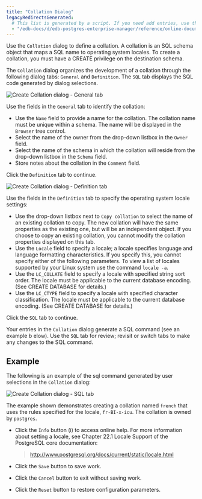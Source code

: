 ```yaml
---
title: "Collation Dialog"
legacyRedirectsGenerated:
  # This list is generated by a script. If you need add entries, use the `legacyRedirects` key.
  - "/edb-docs/d/edb-postgres-enterprise-manager/reference/online-documentation/8.0/collation_dialog.html"
---
```


<div id="collation_dialog" class="registered_link"></div>

Use the `Collation` dialog to define a collation. A collation is an SQL schema object that maps a SQL name to operating system locales. To create a collation, you must have a CREATE privilege on the destination schema.

The `Collation` dialog organizes the development of a collation through the following dialog tabs: `General` and `Definition`. The `SQL` tab displays the SQL code generated by dialog selections.

![Create Collation dialog - General tab](../../images/collation_general.png)

Use the fields in the `General` tab to identify the collation:

-   Use the `Name` field to provide a name for the collation. The collation name must be unique within a schema. The name will be displayed in the `Browser` tree control.
-   Select the name of the owner from the drop-down listbox in the `Owner` field.
-   Select the name of the schema in which the collation will reside from the drop-down listbox in the `Schema` field.
-   Store notes about the collation in the `Comment` field.

Click the `Definition` tab to continue.

![Create Collation dialog - Definition tab](../../images/collation_definition.png)

Use the fields in the `Definition` tab to specify the operating system locale settings:

-   Use the drop-down listbox next to `Copy collation` to select the name of an existing collation to copy. The new collation will have the same properties as the existing one, but will be an independent object. If you choose to copy an existing collation, you cannot modify the collation properties displayed on this tab.
-   Use the `Locale` field to specify a locale; a locale specifies language and language formatting characteristics. If you specify this, you cannot specify either of the following parameters. To view a list of locales supported by your Linux system use the command `locale -a`.
-   Use the `LC_COLLATE` field to specify a locale with specified string sort order. The locale must be applicable to the current database encoding. (See CREATE DATABASE for details.)
-   Use the `LC_CTYPE` field to specify a locale with specified character classification. The locale must be applicable to the current database encoding. (See CREATE DATABASE for details.)

Click the `SQL` tab to continue.

Your entries in the `Collation` dialog generate a SQL command (see an example b elow). Use the `SQL` tab for review; revisit or switch tabs to make any changes to the SQL command.

## Example

The following is an example of the sql command generated by user selections in the `Collation` dialog:

![Create Collation dialog - SQL tab](../../images/collation_sql.png)

The example shown demonstrates creating a collation named `french` that uses the rules specified for the locale, `fr-BI-x-icu`. The collation is owned by `postgres`.

-   Click the `Info` button (i) to access online help. For more information about setting a locale, see Chapter 22.1 Locale Support of the PostgreSQL core documentation:

    > <http://www.postgresql.org/docs/current/static/locale.html>

-   Click the `Save` button to save work.

-   Click the `Cancel` button to exit without saving work.

-   Click the `Reset` button to restore configuration parameters.
